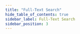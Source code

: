 ```yaml
---
title: "Full-Text Search"
hide_table_of_contents: true
sidebar_label: Full-Text Search
sidebar_position: 3
---
```





<LanguageSwitcher supportedLanguages={supportedLanguages} />

<LanguageContent language="csharp">
   <FullTextSearchCsharp />
</LanguageContent>

<LanguageContent language="nodejs">
   <FullTextSearchNodejs />
</LanguageContent>


<!---
### Session
- [Query overview](../../../../client-api/session/querying/how-to-query)
- [How to Use Regex](../../../../client-api/session/querying/text-search/using-regex)
- [How to Query With Exact Match](../../../../client-api/session/querying/text-search/exact-match-query)

### Indexes
- [Analyzers](../../../../indexes/using-analyzers)
- [Full-text search with index](../../../../indexes/querying/searching)


-->